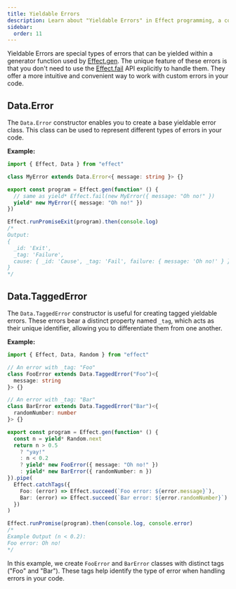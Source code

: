 ```yaml
---
title: Yieldable Errors
description: Learn about "Yieldable Errors" in Effect programming, a convenient way to handle custom errors within generator functions. Explore the `Data.Error` and `Data.TaggedError` constructors for creating base and tagged yieldable errors, simplifying error handling in your code.
sidebar:
  order: 11
---
```


Yieldable Errors are special types of errors that can be yielded within a generator function used by [Effect.gen](/getting-started/using-generators).
The unique feature of these errors is that you don't need to use the [Effect.fail](/getting-started/creating-effects#fail) API explicitly to handle them.
They offer a more intuitive and convenient way to work with custom errors in your code.

## Data.Error

The `Data.Error` constructor enables you to create a base yieldable error class.
This class can be used to represent different types of errors in your code.

**Example:**

```ts twoslash
import { Effect, Data } from "effect"

class MyError extends Data.Error<{ message: string }> {}

export const program = Effect.gen(function* () {
  // same as yield* Effect.fail(new MyError({ message: "Oh no!" })
  yield* new MyError({ message: "Oh no!" })
})

Effect.runPromiseExit(program).then(console.log)
/*
Output:
{
  _id: 'Exit',
  _tag: 'Failure',
  cause: { _id: 'Cause', _tag: 'Fail', failure: { message: 'Oh no!' } }
}
*/
```

## Data.TaggedError

The `Data.TaggedError` constructor is useful for creating tagged yieldable errors.
These errors bear a distinct property named `_tag`, which acts as their unique identifier, allowing you to differentiate them from one another.

**Example:**

```ts twoslash
import { Effect, Data, Random } from "effect"

// An error with _tag: "Foo"
class FooError extends Data.TaggedError("Foo")<{
  message: string
}> {}

// An error with _tag: "Bar"
class BarError extends Data.TaggedError("Bar")<{
  randomNumber: number
}> {}

export const program = Effect.gen(function* () {
  const n = yield* Random.next
  return n > 0.5
    ? "yay!"
    : n < 0.2
    ? yield* new FooError({ message: "Oh no!" })
    : yield* new BarError({ randomNumber: n })
}).pipe(
  Effect.catchTags({
    Foo: (error) => Effect.succeed(`Foo error: ${error.message}`),
    Bar: (error) => Effect.succeed(`Bar error: ${error.randomNumber}`)
  })
)

Effect.runPromise(program).then(console.log, console.error)
/*
Example Output (n < 0.2):
Foo error: Oh no!
*/
```

In this example, we create `FooError` and `BarError` classes with distinct tags ("Foo" and "Bar"). These tags help identify the type of error when handling errors in your code.
